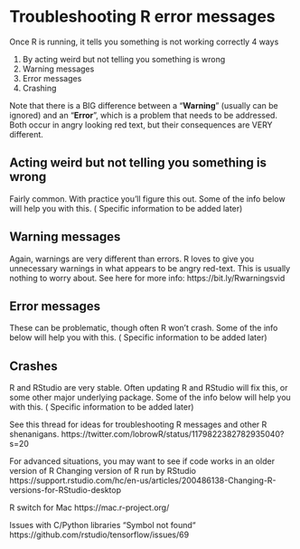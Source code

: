 # Troubleshooting R error messages
 
Once R is running, it tells you something is not working correctly 4 ways

1. By acting weird but not telling you something is wrong
1. Warning messages
1. Error messages
1. Crashing
 
Note that there is a BIG difference between a “**Warning**” (usually can be ignored) and an “**Error**”, which is a problem that needs to be addressed.  Both occur in angry looking red text, but their consequences are VERY different.
 
## Acting weird but not telling you something is wrong

Fairly common.  With practice you’ll figure this out.  Some of the info below will help you with this. ( Specific information to be added later)

## Warning messages

Again, warnings are very different than errors.  R loves to give you unnecessary warnings in what appears to be angry red-text.  This is usually nothing to worry about.  See here for more info: 
https://bit.ly/Rwarningsvid

## Error messages

These can be problematic, though often R won’t crash.   Some of the info below will help you with this. ( Specific information to be added later)
 
## Crashes

R and RStudio are very stable.  Often updating R and RStudio will fix this, or some other major underlying package.  Some of the info below will help you with this. ( Specific information to be added later)
 
 
See this thread for ideas for troubleshooting R messages and other R shenanigans.
https://twitter.com/lobrowR/status/1179822382782935040?s=20
 
 
 
For advanced situations, you may want to see if code works in an older version of R
Changing version of R run by RStudio
https://support.rstudio.com/hc/en-us/articles/200486138-Changing-R-versions-for-RStudio-desktop

R switch for Mac
https://mac.r-project.org/

Issues with C/Python libraries
“Symbol not found“
https://github.com/rstudio/tensorflow/issues/69

